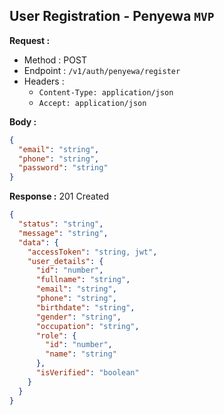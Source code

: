 
## User Registration - Penyewa `MVP`

**Request :**

- Method : <Badge method="POST">POST</Badge>
- Endpoint : `/v1/auth/penyewa/register`
- Headers :
  - `Content-Type: application/json`
  - `Accept: application/json`

**Body :**

```json
{
  "email": "string",
  "phone": "string",
  "password": "string"
}
```

**Response :** <Badge outline variant="success">201 Created</Badge>

```json
{
  "status": "string",
  "message": "string",
  "data": {
    "accessToken": "string, jwt",
    "user_details": {
      "id": "number",
      "fullname": "string",
      "email": "string",
      "phone": "string",
      "birthdate": "string",
      "gender": "string",
      "occupation": "string",
      "role": {
        "id": "number",
        "name": "string"
      },
      "isVerified": "boolean"
    }
  }
}
```
